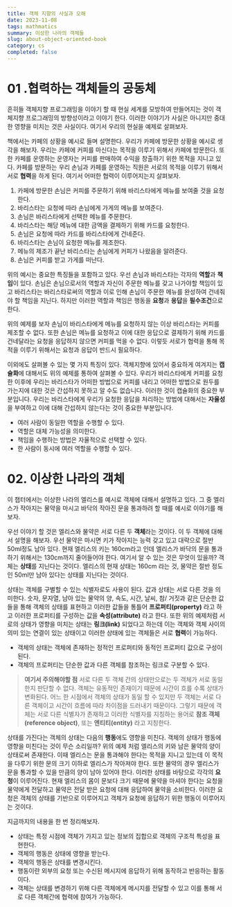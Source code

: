 ```yaml
---
title: 객체 지향의 사실과 오해
date: 2023-11-08
tags: mathmatics
summary: 이상한 나라의 객체들
slug: about-object-oriented-book
category: cs
completed: false
---
```


# 01 .협력하는 객체들의 공동체

흔히들 객체지향 프로그래밍을 이야기 할 때 현실 세계를 모방하여 만들어지는 것이 객체지향 프로그래밍의 방향성이라고 이야기 한다. 이러한 이야기가 사실은 아니지만 중대한 영향을 미치는 것은 사실이다. 여기서 우리의 현실을 예제로 살펴보자.

책에서는 카페의 상황을 예시로 들며 설명한다. 우리가 카페에 방문한 상황을 예시로 생각을 해보자. 우리는 카페에 커피를 마신다는 목적을 이루기 위해서 카페에 방문한다. 또한 카페를 운영하는 운영자는 커피를 판매하여 수익을 창출하기 위한 목적을 지니고 있다. 카페를 방문하는 우리 손님과 카페를 운영하는 직원은 서로의 목적을 이루기 위해서 서로 **협력**을 하게 된다. 여기서 어떠한 협력이 이루어지는지 살펴보자.

1. 카페에 방문한 손님은 커피를 주문하기 위해 바리스타에게 메뉴를 보여줄 것을 요청한다.
2. 바리스타는 요청에 따라 손님에게 가게의 메뉴를 보여준다.
3. 손님은 바리스타에게 선택한 메뉴를 주문한다.
4. 바리스타는 해당 메뉴에 대한 금액을 결제하기 위해 카드를 요청한다.
5. 손님은 요청에 따라 카드를 바리스타에게 건네준다.
6. 바리스타는 손님이 요청한 메뉴를 제조한다.
7. 메뉴의 제조가 끝난 바리스타는 손님에게 커피가 나왔음을 알려준다.
8. 손님은 커피를 받고 가게를 떠난다.

위의 예시는 중요한 특징들을 포함하고 있다. 우선 손님과 바리스타는 각자의 **역할**과 **책임**이 있다. 손님은 손님으로서의 역할과 자신이 주문한 메뉴를 갖고 나가야할 책임이 있고 바리스타는 바리스타로써의 역할과 이로 인해 손님이 주문한 메뉴를 완성하여 건네줘야 할 책임을 지닌다. 하지만 이러한 역할과 책임은 행동을 **요청**과 **응답**을 **필수조건**으로 한다.

위의 예제를 보자 손님이 바리스타에게 메뉴를 요청하지 않는 이상 바리스타는 커피를 제조할 수 없다. 또한 손님은 메뉴를 요청하고 이에 대한 응답으로 결제하기 위해 카드를 건네달라는 요청을 응답하지 않으면 커피를 먹을 수 없다. 이렇듯 서로가 협력을 통해 목적을 이루기 위해서는 요청과 응답이 반드시 필요하다.

이외에도 살펴볼 수 있는 몇 가지 특징이 있다. 객체지향에 있어서 중요하게 여겨지는 **캡슐화**에 대해서도 위의 예제를 통하여 살펴볼 수 있다. 우리가 바리스타에게 커피를 요청한 이후에 우리는 바리스타가 어떠한 방법으로 커피를 내리고 어떠한 방법으로 원두를 가는지에 대한 것은 간섭하지 못하고 알 수도 없습니다. 이러한 것이 캡슐화의 중요한 부분입니다. 우리는 바리스타에게 우리가 요청한 응답을 처리하는 방법에 대해서는 **자율성**을 부여하고 이에 대해 간섭하지 않는다는 것이 중요한 부분입니다.

- 여러 사람이 동일한 역할을 수행할 수 있다.
- 역할은 대체 가능성을 의미한다.
- 책임을 수행하는 방법은 자율적으로 선택할 수 있다.
- 한 사람이 동시에 여러 역할을 수행할 수 있다.

# 02. 이상한 나라의 객체

이 챕터에서는 이상한 나라의 엘리스를 예시로 객체에 대해서 설명하고 있다. 그 중 엘리스가 작아지는 물약을 마시고 바닥의 작아진 문을 통과하려 할 때를 예시로 이야기를 해보자.

우선 이야기 할 것은 엘리스와 물약은 서로 다른 두 **객체**라는 것이다. 이 두 객체에 대해서 설명을 해보자. 우선 물약은 마시면 키가 작아지는 능력 갖고 있고 대략으로 절반 50ml정도 남아 있다. 현재 엘리스의 키는 160cm라고 인데 엘리스가 바닥의 문을 통과하기 위해서는 130cm까지 줄어들어야 한다. 여기서 알 수 있는 것은 무엇이 있을까? 객체는 **상태**를 지닌다는 것이다. 엘리스의 현재 상태는 160cm 라는 것, 물약은 절반 정도인 50ml만 남아 있다는 상태를 지닌다는 것이다.

상태는 객체를 구별할 수 있는 식별자로도 사용이 된다. 값과 상태는 서로 다른 것을 의미한다. 숫자, 문자열, 남아 있는 물약의 양, 속도, 시간, 날씨, 참/ 거짓과 같은 단순한 값들을 통해 객체의 상태를 표현하고 이러한 값들을 통틀어 **프로퍼티(property)** 라고 하고 이러한 프로퍼티를 구성하는 값을 **속성(attribute)** 라고 한다. 또한 위의 예제처럼 서로의 상태가 영향을 미치는 상태는 **링크(link)** 되었다고 하는데 이는 객체와 객체 사이의 의미 있는 연결이 있는 상태이고 이러한 상태에 있는 객체들은 서로 **협력**이 가능하다.

- 객체의 상태는 객체에 존재하는 정적인 프로퍼티와 동적인 프로퍼티 값으로 구성이 된다.
- 객체의 프로퍼티는 단순한 값과 다른 객체를 참조하는 링크로 구분할 수 있다.

> **여기서 주의해야할 점**
> 서로 다른 두 객체 간의 상태만으로는 두 객체가 서로 동일한지 판단할 수 없다. 객체는 유동적인 존재이기 때문에 시간이 흐를 수록 상태가 변화된다. 어느 한 시점에서 객체의 상태가 동일 할 수 있지만 두 객체는 서로 다른 객체이고 시간이 흐름에 따라 차이점을 드러내기 때문이다. 그렇기 때문에 객체는 서로 다른 식별자가 존재하고 이러한 식별자를 지칭하는 용어로 **참조 객체(reference object)**, 또는 **엔티티(entity)** 라고 지칭한다.

상태를 가진다는 객체의 상태는 다음의 **행동**에도 영향을 미친다. 객체의 상태가 행동에 영향을 미친다는 것이 무슨 소리일까? 위의 예제 처럼 엘리스의 키와 남은 물약의 양이 상태로써 존재한다. 이때 엘리스는 문을 통과해야 한다는 목적을 지니고 있는데 이 목적을 다루기 위한 문의 크기 이하로 엘리스가 작아져야 한다. 또한 물약의 경우 엘리스가 문을 통과할 수 있을 만큼의 양이 남아 있어야 한다. 이러한 상태를 바탕으로 각각의 **요청**이 이루어진다. 현재 엘리스의 몸이 문보다 크기 때문에 물약을 마셔야 한다는 요청을 물약에게 전달하고 물약은 전달 받은 요청에 대해 응답하여 물약을 소비한다. 이러한 요청은 객체의 상태를 기반으로 이루어지고 객체가 요청에 응답하기 위한 행동이 이루어지는 것이다.

지금까지의 내용을 한 번 정리해보자.

- 상태는 특정 시점에 객체가 가지고 있는 정보의 집합으로 객체의 구조적 특성을 표현한다.
- 객체의 행동은 상태에 영향을 받는다.
- 객체의 행동은 상태를 변경시킨다.
- 행동이란 외부의 요청 또는 수신된 메시지에 응답하기 위해 동작하고 반응하는 활동이다.
- 객체는 상태를 변경하기 위해 다른 객체에게 메시지를 전달할 수 있고 이를 통해 서로 다른 객체간에 협력에 참여가 가능하다.

